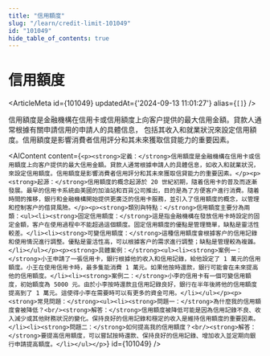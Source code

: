 ```yaml
---
title: "信用額度"
slug: "/learn/credit-limit-101049"
id: "101049"
hide_table_of_contents: true
---
```



# 信用額度

<ArticleMeta id={101049} updatedAt={'2024-09-13 11:01:27'} alias={`[]`} />
<div className='border-solid border-b border-t-0 my-4 border-[var(--ifm-color-gray-300)]' />

信用額度是金融機構在信用卡或信用額度上向客户提供的最大信用金額。貸款人通常根據有關申請信用的申請人的具體信息， 包括其收入和就業狀況來設定信用額度。信用額度是影響消費者信用評分和其未來獲取信貸能力的重要因素。

<AIContent content={`<p><strong>定義：</strong>信用額度是金融機構在信用卡或信用額度上向客户提供的最大信用金額。貸款人通常根據申請人的具體信息，如收入和就業狀況，來設定信用額度。信用額度是影響消費者信用評分和其未來獲取信貸能力的重要因素。</p><p><strong>起源：</strong>信用額度的概念起源於 20 世紀初期，隨着信用卡的普及而逐漸發展。最早的信用卡系統由美國的加油站和百貨公司推出，目的是為了方便客户進行消費。隨着時間的推移，銀行和金融機構開始提供更廣泛的信用卡服務，並引入了信用額度的概念，以管理和控制客户的借貸風險。</p><p><strong>類別與特點：</strong>信用額度主要分為兩類：<ul><li><strong>固定信用額度：</strong>這是指金融機構在發放信用卡時設定的固定金額，客户在使用過程中不能超過這個額度。固定信用額度的優點是管理簡單，缺點是靈活性較差。</li><li><strong>可變信用額度：</strong>這種信用額度會根據客户的信用記錄和使用情況進行調整。優點是靈活性高，可以根據客户的需求進行調整；缺點是管理較為複雜。</li></ul></p><p><strong>具體案例：</strong><ul><li><strong>案例一：</strong>小王申請了一張信用卡，銀行根據他的收入和信用記錄，給他設定了 1 萬元的信用額度。小王在使用信用卡時，最多隻能消費 1 萬元。如果他按時還款，銀行可能會在未來提高他的信用額度。</li><li><strong>案例二：</strong>小李的信用卡有一個可變信用額度，初始額度為 5000 元。由於小李按時還款且信用記錄良好，銀行在半年後將他的信用額度提高到了 1 萬元。這使得小李在需要時可以有更多的資金可用。</li></ul></p><p><strong>常見問題：</strong><ul><li><strong>問題一：</strong>為什麼我的信用額度會被降低？<br/><strong>解答：</strong>信用額度被降低可能是因為信用記錄不良、收入減少或其他財務狀況的變化。保持良好的信用記錄和穩定的收入是維持信用額度的重要因素。</li><li><strong>問題二：</strong>如何提高我的信用額度？<br/><strong>解答：</strong>要提高信用額度，可以嘗試按時還款、保持良好的信用記錄、增加收入並定期向銀行申請提高額度。</li></ul></p>`} id={101049} />

